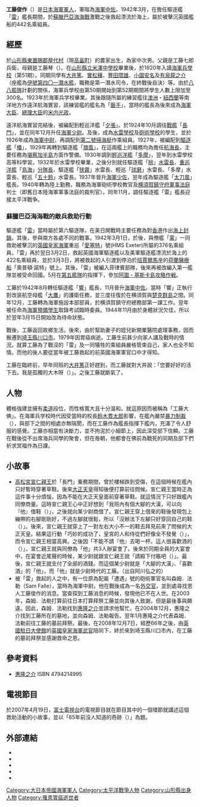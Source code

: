 {{Infobox Military Person
|name= <big>{{lang|ja|工藤俊作}}</big>
|lived= 1901年1月7日 – 1979年1月12日
|placeofbirth= [[山形縣|山形縣]][[東置賜郡|東置賜郡]]屋代村（現[[高畠町|高畠町]]）
|placeofdeath=
|image=[[File:Shunsaku_Kudo.jpg|200px]]
|caption=
|nickname= 
|allegiance= 大日本帝國海軍
|serviceyears=1923年 - 1945年
|rank= 海軍中佐
|commands=
|unit= 第六驅逐隊・第一艦隊・第五艦隊
|battles=[[蘇臘巴亞海海戰|蘇臘巴亞海海戰]]・[[科曼多爾群島海戰|科曼多爾群島海戰]]
|results=
|awards=
|laterwork=
|Mausoleum=
}}
{{japanese|japanese=工藤 俊作|kana=くどう しゅんさく|romaji=Kudō Shunsaku}}

'''工藤俊作'''（{{bd|1901年|1月7日|1979年|1月12日|catIdx=Kudou Shunsaku}}）是[[日本|日本]][[大日本帝国海軍|海軍]][[軍人|軍人]]，軍階為[[中校|海軍中佐]]。1942年3月，在擔任驅逐艦「[[雷號驅逐艦_(吹雪型)|雷]]」艦長期間，於[[蘇臘巴亞海海戰|蘇臘巴亞海海戰]]激戰之後救起漂流於海上，屬於被擊沉英國艦船的442名乘組員。

== 經歷 ==
於[[山形縣|山形縣]][[東置賜郡|東置賜郡]][[屋代村|屋代村]]（現[[高畠町|高畠町]]）的農家出生，為家中次男。父親是工藤七郎兵衛，母親是工藤琴（{{lang|ja|きん}}）。在[[山形縣立米澤興讓館高等學校|山形縣立米澤中學校]]畢業後，於1920年入讀[[海軍兵學校|海軍兵學校]]（第51期）。同期同學有[[大井篤|大井篤]]、[[實松穰|實松穰]]、[[豐田隈雄|豐田隈雄]]、[[小園安名|小園安名]]及[[有泉龍之介|有泉龍之介]]（座艦為[[伊號第四〇一潛水艦|伊號第四〇一潛水艦]]，職務是第一潛水司令，在終戰後自決）等。由於[[八八艦隊|八八艦隊]]計劃的關係，海軍兵學校由第50期開始到第52期期間將學生人數上限加至300名。1923年於海軍兵学校畢業。其後跟隨所屬的練習艦往[[澳洲|澳洲]]・[[紐西蘭|紐西蘭]]等南洋地方作遠洋航海實習，該練習艦的艦名為「[[磐手_(装甲巡洋艦)|磐手]]」，當時的艦長為後來成為[[海軍大臣|海軍大臣]]、[[日本內閣總理大臣|總理大臣]]的[[米内光政|米内光政]]。

遠洋航海實習完結後，被編配到輕巡洋艦「[[夕張_(輕巡洋艦)|夕張]]」。於1924年10月調往[[戰艦|戰艦]]「[[長門號戰艦|長門]]」，並在同年12月升任[[少尉|海軍少尉]]。及後，成為[[海軍水雷學校|水雷學校]]及[[海軍砲術學校|砲術學校]]的學生，並於1926年成為[[海軍中尉|海軍中尉]]，再調配到[[第一號型掃海艇|第二號掃海艇]]作乘組員。1927年，被編配到[[驅逐艦|驅逐艦]]「[[楢型驅逐艦|椿]]」，1929年再轉到驅逐艦「[[旗風_(驅逐艦)|旗風]]」，在這兩艦上的職務均為擔任[[航海長|航海長]]，主要任務為[[堪察加半島|堪察加半島]]方面作警備。1930年調到[[輕巡洋艦|輕巡洋艦]]「[[多摩_(輕巡洋艦)|多摩]]」，翌年到水雷學校高等科學習。1932年於水雷學校畢業，之後分別就任驅逐艦「[[桃型驅逐艦|桃]]」[[水雷長|水雷長]]、[[重巡洋艦|重巡洋艦]]「[[鳥海_(重巡洋艦)|鳥海]]」[[分隊長|分隊長]]、驅逐艦「[[狭霧_(驅逐艦)|狭霧]]」水雷長、輕巡「[[球磨號輕巡洋艦|球磨]]」水雷長、「多摩」水雷長、輕巡「[[五十鈴_(輕巡洋艦)|五十鈴]]」水雷長。1937年晉升[[少校|海軍少佐]]，翌年成為驅逐艦「[[太刀風_(驅逐艦)|太刀風]]」艦長。1940年轉為陸上勤務，職務為海軍砲術學校教官及[[横須賀鎮守府|横須賀鎮守府]][[軍事法庭|軍事法庭]]判士（即舊日本陸海軍軍事法庭的裁判官）。同年11月，調任驅逐艦「雷」艦長迎接太平洋戰争。

=== 蘇臘巴亞海海戰的敵兵救助行動 ===
驅逐艦「[[雷號驅逐艦_(吹雪型)|雷]]」當時屬於第六驅逐隊，在美日開戰時主要任務為對[[香港|香港]]作出[[海上封鎖|海上封鎖]]。其後，參與南方各處不同的戰事。1942年3月1日，於{{le|第二次爪哇海海戰|Second Battle of the Java Sea}}後，與僚艦「[[電號驅逐艦_(吹雪型)|電]]」一同救助被擊沉的[[英國皇家海軍|英國皇家海軍]]重巡「[[愛塞特號重巡洋艦|愛塞特]]」號(HMS Exeter)所屬的376名乘組員。「雷」再於翌日3月2日，救起英國海軍驅逐艦{{le|遭遇號驅逐艦|HMS Encounter (H10)|遭遇號}}以及美軍驅逐艦{{le|蒲柏號|USS Pope (DD-225)}}漂流於海上的422名乘組員，並於3月3日，將被救起的人引渡到停泊於[[班賈爾馬辛|班賈爾馬辛]]的[[荷蘭|荷蘭]][[醫療船|醫療船]]「奧普頓·諾特」號上。其後，「雷」被編入菲律賓部隊，後來再被改編入第一艦隊並被受命回國。5月在[[第五艦隊_(日本海軍)|第五艦隊]]的指揮下，參加[[阿留申群島戰役|阿圖・基斯卡島攻略作戦]]。

工藤於1942年8月轉任驅逐艦「[[響號驅逐艦|響]]」艦長，11月晉升[[中校|海軍中佐]]。當時「響」正執行對改装航空母艦「[[大鷹號航空母艦|大鷹]]」的護衛任務，並三度往復於在横須賀與[[楚克群島|楚克群島]]之間。同年12月，工藤轉為海軍施設本部部員，於横須賀鎮守府總務部第一課工作。翌年被任命為[[海軍預備學生|海軍預備學生]]取錄考試臨時委員。1944年11月由於身體狀況欠佳，所以於翌年3月15日開始改為待命狀態。

戰後，工藤返回故鄉生活。後來，由於幫助妻子的姪兒新開業醫院處理事務，因而搬遷到[[埼玉縣|埼玉縣]][[川口市|川口市]]。1979年因胃癌病逝。工藤生前甚少向家人講及戰時的情況。就算工藤為了戰沒的「雷」及一同犠牲的乘組員嚴格管束自己，家人也全不知情。而他的後人要從當年被工藤救起的前英國海軍軍官口中才得知。

工藤在臨終前，早年同班的[[大井篤|大井篤]]正好趕到，而工藤就對大井說：「您要好好的活下去。我是孤獨的大木呀（{{lang|ja|貴様はよろしくやっているみたいだな。俺は独活の大木だったよ}}）」。之後工藤就斷氣了。

== 人物 ==
體格強建並擁有[[柔道|柔道]]段位，而性格寬大且十分温和。就這原因而被稱為「工藤大佛」。在海軍兵学校時代因受當時的校長[[鈴木貫太郎|鈴木貫太郎]]影響，在艦內嚴禁[[暴力制裁|暴力制裁]]（{{lang|ja|鉄拳制裁}}），與部下之間的相處亦無隔閡，而在工藤作為艦長指揮下艦内，充滿了令人舒服的感覺。工藤亦相當有決斷力，並不拘泥於小細節上，因此深受部下信頼。工藤在戰後從不出席海兵同學的聚會，但在毎朝，他都會在佛前為戰死的同期及部下們祈求冥福作為日課。

== 小故事 ==
*[[高松宮宣仁親王|高松宮宣仁親王]]於「長門」乗務期間，曾於樓梯跌到受傷，在這個時候在艦內只好暫時穿著草鞋。後來[[大正天皇|大正天皇]]得知後便打算前往問候。宣仁親王當時正為這件事十分煩惱，因為不能在大正天皇面前穿著草鞋。就這情況下只好跟艦內同僚商量。這時宣仁親王心中正好想到「我班內有個大腳的大漢，可以向『他』借鞋（{{lang|ja|私のクラスに大足の大男がいます。奴の靴を借りましょう}}）」，之後就向某少尉商借了。宣仁親王穿上借來的鞋後發現包上繃帶的右腳剛剛好，不過左腳就很鬆，所以「沒辦法下左腳只好穿回自己的鞋（{{lang|ja|仕方ないので左は自分の靴を履いていくことにする}}）」。後來，宣仁親王就穿上了一對左右大小不一的鞋去拜見前來了問候的大正天皇。結果這行動「巧妙的成功了，皇宮的人和侍從們好像全不發覺（{{lang|ja|上手く行った。御殿の人間にも侍従にも全くバレなかった}}）」，而令宣仁親王相當高興。之後因「不能不請『他』去喝一杯。這人很喜歡酒的（{{lang|ja|それでは奴に酒をおごらないといけませんな。奴は酒好きですから}}）」，宣仁親王就與同僚為「他」共3人辦宴會了。後來於同期全員的大宴會中，在宴會近尾聲的時候，某少尉就跟宣仁親王說「請殿下付賬吧（{{lang|ja|殿下のツケでお願いします}}）」。最後，宣仁親王就支付了全部的酒錢。而這個某少尉就是「大腳的大漢」、「喜歡酒」的「他」，而「他」就是少尉時代的工藤。（出自阿川弘之的{{lang|ja|《軍艦長門の生涯》}}）
*被「雷」救起的人之中，有一位原為配屬「遭遇」號的砲術軍官名叫森姆．法勒（Sam Falle），當時為海軍中尉。他在戰後成為一名[[外交官|外交官]]，並到處尋找恩人工藤俊作的消息。當查探到工藤消息的時候，發現他已不在人世。在2003年，森姆．法勒打算前往日本打算拜祭工藤並向其後人致謝，但是最後事與願違。因此，森姆．法勒找到[[惠隆之介|惠隆之介]]並請求他幫忙。在2004年12月，惠隆之介找到工藤所在的墓地，並向森姆．法勒報告。翌年1月惠隆之介代表森姆．法勒前往工藤的墓前拜祭。最後，在2008年12月7日，經歷66年之後，由[[英國駐日大使館|英國駐日大使館]]的[[英國皇家海軍|英國皇家海軍]][[駐外武官|武官]]陪同下，終於來到埼玉縣川口市內，在工藤的墓前拜祭並感謝救命之恩。

== 參考資料 ==
*[[惠隆之介|惠隆之介]]{{lang|ja|『敵兵を救助せよ!―英国兵422名を救助した駆逐艦「雷」工藤艦長』[[草思社|草思社]]、2006年。}} ISBN 4794214995{{ja}}

== 電視節目 ==
於2007年4月19日，[[富士電視台|富士電視台]]的電視節目{{lang|ja|「奇跡体験！アンビリバボー」}}就在節目其中的一個環節就講述這個救助活動的小故事，並以「65年前沒人知道的奇跡（{{lang|ja|誰も知らない65年前の奇跡}}）」為題。

== 外部連結 ==
* {{lang|ja|[http://sankei.jp.msn.com/life/trend/081201/trd0812011919012-n1.htm 歴史に埋もれた旧日本軍の英兵救助劇を顕彰へ] 2008年12月2日8時5分配信 産経新聞}}{{ja}}
* {{lang|ja|[http://www.iza.ne.jp/news/newsarticle/natnews/topics/151288/ 敵兵救助の“武士道”　「雷」救助の元英国士官、恩人の墓参で来日] 06/07 15:28}}{{ja}}
* {{lang|ja|[http://blogs.yahoo.co.jp/l2l_haijin_l2l/17263874.html 【武士道】敵兵イギリス兵422名を救助した日本海軍「雷（いかづち）」]}}{{ja}}
* {{lang|ja|[http://www.tamanegiya.com/kudoustunsaku.html 工藤俊作]}}{{ja}}
* {{lang|ja|[http://www2s.biglobe.ne.jp/~nippon/jogdb_h18/jog458.html 人物探訪：　駆逐艦「雷」艦長・工藤俊作]}}{{ja}}

{{DEFAULTSORT:Kudou Shunsaku}}
[[Category:大日本帝國海軍軍人|Category:大日本帝國海軍軍人]]
[[Category:太平洋戰爭人物|Category:太平洋戰爭人物]]
[[Category:山形縣出身人物|Category:山形縣出身人物]]
[[Category:罹患胃癌逝世者|Category:罹患胃癌逝世者]]